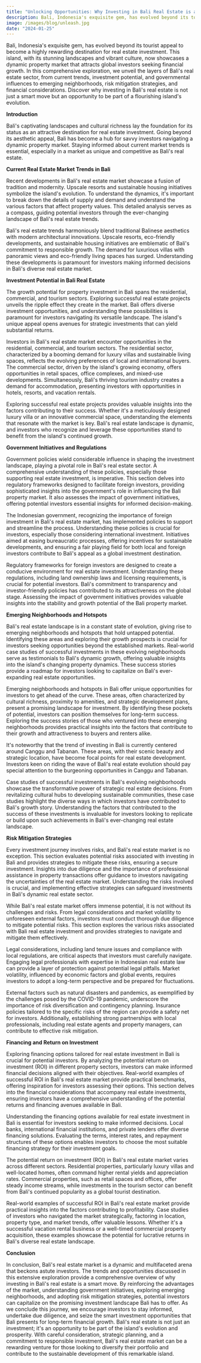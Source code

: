 ---
title: "Unlocking Opportunities: Why Investing in Bali Real Estate is a Smart Move"
description: Bali, Indonesia's exquisite gem, has evolved beyond its tourist appeal to become a highly rewarding destination for real estate investment. This island, with its stunning landscapes and vibrant culture, now showcases a dynamic property market that attracts global investors seeking financial growth. In this comprehensive exploration, we unveil the layers of Bali's real estate sector, from current trends, investment potential, and governmental influences to emerging neighborhoods, risk mitigation strategies, and financial considerations. Discover why investing in Bali's real estate is not just a smart move but an opportunity to be part of a flourishing island's evolution.
image: /images/blog/unleash.jpg
date: "2024-01-25"
---

Bali, Indonesia's exquisite gem, has evolved beyond its tourist appeal to become a highly rewarding destination for real estate investment. This island, with its stunning landscapes and vibrant culture, now showcases a dynamic property market that attracts global investors seeking financial growth. In this comprehensive exploration, we unveil the layers of Bali's real estate sector, from current trends, investment potential, and governmental influences to emerging neighborhoods, risk mitigation strategies, and financial considerations. Discover why investing in Bali's real estate is not just a smart move but an opportunity to be part of a flourishing island's evolution.

**Introduction**

Bali's captivating landscapes and cultural richness lay the foundation for its status as an attractive destination for real estate investment. Going beyond its aesthetic appeal, Bali has become a hub for savvy investors navigating a dynamic property market. Staying informed about current market trends is essential, especially in a market as unique and competitive as Bali's real estate.

**Current Real Estate Market Trends in Bali**

Recent developments in Bali's real estate market showcase a fusion of tradition and modernity. Upscale resorts and sustainable housing initiatives symbolize the island's evolution. To understand the dynamics, it's important to break down the details of supply and demand and understand the various factors that affect property values. This detailed analysis serves as a compass, guiding potential investors through the ever-changing landscape of Bali's real estate trends.

Bali's real estate trends harmoniously blend traditional Balinese aesthetics with modern architectural innovations. Upscale resorts, eco-friendly developments, and sustainable housing initiatives are emblematic of Bali's commitment to responsible growth. The demand for luxurious villas with panoramic views and eco-friendly living spaces has surged. Understanding these developments is paramount for investors making informed decisions in Bali's diverse real estate market.

**Investment Potential in Bali Real Estate**

The growth potential for property investment in Bali spans the residential, commercial, and tourism sectors. Exploring successful real estate projects unveils the ripple effect they create in the market. Bali offers diverse investment opportunities, and understanding these possibilities is paramount for investors navigating its versatile landscape. The island's unique appeal opens avenues for strategic investments that can yield substantial returns.

Investors in Bali's real estate market encounter opportunities in the residential, commercial, and tourism sectors. The residential sector, characterized by a booming demand for luxury villas and sustainable living spaces, reflects the evolving preferences of local and international buyers. The commercial sector, driven by the island's growing economy, offers opportunities in retail spaces, office complexes, and mixed-use developments. Simultaneously, Bali's thriving tourism industry creates a demand for accommodation, presenting investors with opportunities in hotels, resorts, and vacation rentals.

Exploring successful real estate projects provides valuable insights into the factors contributing to their success. Whether it's a meticulously designed luxury villa or an innovative commercial space, understanding the elements that resonate with the market is key. Bali's real estate landscape is dynamic, and investors who recognize and leverage these opportunities stand to benefit from the island's continued growth.

**Government Initiatives and Regulations**

Government policies wield considerable influence in shaping the investment landscape, playing a pivotal role in Bali's real estate sector. A comprehensive understanding of these policies, especially those supporting real estate investment, is imperative. This section delves into regulatory frameworks designed to facilitate foreign investors, providing sophisticated insights into the government's role in influencing the Bali property market. It also assesses the impact of government initiatives, offering potential investors essential insights for informed decision-making.

The Indonesian government, recognizing the importance of foreign investment in Bali's real estate market, has implemented policies to support and streamline the process. Understanding these policies is crucial for investors, especially those considering international investment. Initiatives aimed at easing bureaucratic processes, offering incentives for sustainable developments, and ensuring a fair playing field for both local and foreign investors contribute to Bali's appeal as a global investment destination.

Regulatory frameworks for foreign investors are designed to create a conducive environment for real estate investment. Understanding these regulations, including land ownership laws and licensing requirements, is crucial for potential investors. Bali's commitment to transparency and investor-friendly policies has contributed to its attractiveness on the global stage. Assessing the impact of government initiatives provides valuable insights into the stability and growth potential of the Bali property market.

**Emerging Neighborhoods and Hotspots**

Bali's real estate landscape is in a constant state of evolution, giving rise to emerging neighborhoods and hotspots that hold untapped potential. Identifying these areas and exploring their growth prospects is crucial for investors seeking opportunities beyond the established markets. Real-world case studies of successful investments in these evolving neighborhoods serve as testimonials to Bali's dynamic growth, offering valuable insights into the island's changing property dynamics. These success stories provide a roadmap for investors looking to capitalize on Bali's ever-expanding real estate opportunities.

Emerging neighborhoods and hotspots in Bali offer unique opportunities for investors to get ahead of the curve. These areas, often characterized by cultural richness, proximity to amenities, and strategic development plans, present a promising landscape for investment. By identifying these pockets of potential, investors can position themselves for long-term success. Exploring the success stories of those who ventured into these emerging neighborhoods provides practical insights into the factors that contribute to their growth and attractiveness to buyers and renters alike.

It's noteworthy that the trend of investing in Bali is currently centered around Canggu and Tabanan. These areas, with their scenic beauty and strategic location, have become focal points for real estate development. Investors keen on riding the wave of Bali's real estate evolution should pay special attention to the burgeoning opportunities in Canggu and Tabanan.

Case studies of successful investments in Bali's evolving neighborhoods showcase the transformative power of strategic real estate decisions. From revitalizing cultural hubs to developing sustainable communities, these case studies highlight the diverse ways in which investors have contributed to Bali's growth story. Understanding the factors that contributed to the success of these investments is invaluable for investors looking to replicate or build upon such achievements in Bali's ever-changing real estate landscape.

**Risk Mitigation Strategies**

Every investment journey involves risks, and Bali's real estate market is no exception. This section evaluates potential risks associated with investing in Bali and provides strategies to mitigate these risks, ensuring a secure investment. Insights into due diligence and the importance of professional assistance in property transactions offer guidance to investors navigating the uncertainties of the real estate market. Understanding the risks involved is crucial, and implementing effective strategies can safeguard investments in Bali's dynamic real estate sector.

While Bali's real estate market offers immense potential, it is not without its challenges and risks. From legal considerations and market volatility to unforeseen external factors, investors must conduct thorough due diligence to mitigate potential risks. This section explores the various risks associated with Bali real estate investment and provides strategies to navigate and mitigate them effectively.

Legal considerations, including land tenure issues and compliance with local regulations, are critical aspects that investors must carefully navigate. Engaging legal professionals with expertise in Indonesian real estate law can provide a layer of protection against potential legal pitfalls. Market volatility, influenced by economic factors and global events, requires investors to adopt a long-term perspective and be prepared for fluctuations.

External factors such as natural disasters and pandemics, as exemplified by the challenges posed by the COVID-19 pandemic, underscore the importance of risk diversification and contingency planning. Insurance policies tailored to the specific risks of the region can provide a safety net for investors. Additionally, establishing strong partnerships with local professionals, including real estate agents and property managers, can contribute to effective risk mitigation.

**Financing and Return on Investment**

Exploring financing options tailored for real estate investment in Bali is crucial for potential investors. By analyzing the potential return on investment (ROI) in different property sectors, investors can make informed financial decisions aligned with their objectives. Real-world examples of successful ROI in Bali's real estate market provide practical benchmarks, offering inspiration for investors assessing their options. This section delves into the financial considerations that accompany real estate investments, ensuring investors have a comprehensive understanding of the potential returns and financing avenues available in Bali.

Understanding the financing options available for real estate investment in Bali is essential for investors seeking to make informed decisions. Local banks, international financial institutions, and private lenders offer diverse financing solutions. Evaluating the terms, interest rates, and repayment structures of these options enables investors to choose the most suitable financing strategy for their investment goals.

The potential return on investment (ROI) in Bali's real estate market varies across different sectors. Residential properties, particularly luxury villas and well-located homes, often command higher rental yields and appreciation rates. Commercial properties, such as retail spaces and offices, offer steady income streams, while investments in the tourism sector can benefit from Bali's continued popularity as a global tourist destination.

Real-world examples of successful ROI in Bali's real estate market provide practical insights into the factors contributing to profitability. Case studies of investors who navigated the market strategically, factoring in location, property type, and market trends, offer valuable lessons. Whether it's a successful vacation rental business or a well-timed commercial property acquisition, these examples showcase the potential for lucrative returns in Bali's diverse real estate landscape.

**Conclusion**

In conclusion, Bali's real estate market is a dynamic and multifaceted arena that beckons astute investors. The trends and opportunities discussed in this extensive exploration provide a comprehensive overview of why investing in Bali's real estate is a smart move. By reinforcing the advantages of the market, understanding government initiatives, exploring emerging neighborhoods, and adopting risk mitigation strategies, potential investors can capitalize on the promising investment landscape Bali has to offer. As we conclude this journey, we encourage investors to stay informed, undertake due diligence, and seize the smart investment opportunities that Bali presents for long-term financial growth. Bali's real estate is not just an investment; it's an opportunity to be part of the island's evolution and prosperity. With careful consideration, strategic planning, and a commitment to responsible investment, Bali's real estate market can be a rewarding venture for those looking to diversify their portfolio and contribute to the sustainable development of this remarkable island.
